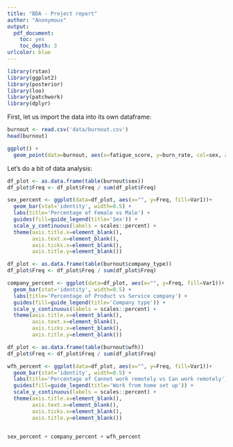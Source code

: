 ```yaml
---
title: "BDA - Project report"
author: "Anonymous"
output: 
  pdf_document: 
    toc: yes
    toc_depth: 3
urlcolor: blue
---
```


```r
library(rstan)
library(ggplot2)
library(posterior)
library(loo)
library(patchwork)
library(dplyr)
```

First, let us import the data into its own dataframe:

```r
burnout <- read.csv('data/burnout.csv')
head(burnout)
```
```r
ggplot() + 
  geom_point(data=burnout, aes(x=fatigue_score, y=burn_rate, col=sex, alpha=0.5))
```


Let's do a bit of data analysis:

```r
df_plot <- as.data.frame(table(burnout$sex))
df_plot$Freq <- df_plot$Freq / sum(df_plot$Freq)

sex_percent <- ggplot(data=df_plot, aes(x="", y=Freq, fill=Var1))+
  geom_bar(stat='identity', width=0.5) + 
  labs(title='Percentage of Female vs Male') + 
  guides(fill=guide_legend(title='Sex')) + 
  scale_y_continuous(labels = scales::percent) +
  theme(axis.title.x=element_blank(),
        axis.text.x=element_blank(),
        axis.ticks.x=element_blank(),
        axis.title.y=element_blank())

df_plot <- as.data.frame(table(burnout$company_type))
df_plot$Freq <- df_plot$Freq / sum(df_plot$Freq)

company_percent <- ggplot(data=df_plot, aes(x="", y=Freq, fill=Var1))+
  geom_bar(stat='identity', width=0.5) + 
  labs(title='Percentage of Product vs Service company') +
  guides(fill=guide_legend(title='Company type')) + 
  scale_y_continuous(labels = scales::percent) +
  theme(axis.title.x=element_blank(),
        axis.text.x=element_blank(),
        axis.ticks.x=element_blank(),
        axis.title.y=element_blank())

df_plot <- as.data.frame(table(burnout$wfh))
df_plot$Freq <- df_plot$Freq / sum(df_plot$Freq)

wfh_percent <- ggplot(data=df_plot, aes(x="", y=Freq, fill=Var1))+
  geom_bar(stat='identity', width=0.5) + 
  labs(title='Percentage of Cannot work remotely vs Can work remotely') +
  guides(fill=guide_legend(title='Work from home set up')) + 
  scale_y_continuous(labels = scales::percent) +
  theme(axis.title.x=element_blank(),
        axis.text.x=element_blank(),
        axis.ticks.x=element_blank(),
        axis.title.y=element_blank())


sex_percent + company_percent + wfh_percent
```


